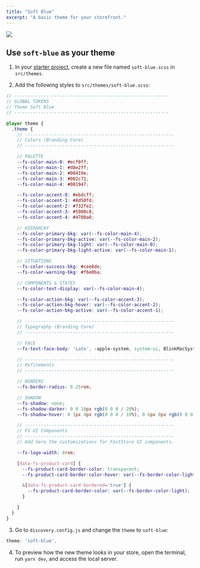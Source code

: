 ```yaml
---
title: "Soft Blue"
excerpt: "A basic theme for your storefront."
---
```


![](https://vtexhelp.vtexassets.com/assets/docs/src/soft-blue___b51efd8dd7623f9493efd77180ffc618.png)

## Use `soft-blue` as your theme

1. In your [starter project](https://github.com/vtex-sites/starter.store), create a new file named `soft-blue.scss` in `src/themes`.

2. Add the following styles to `src/themes/soft-blue.scss`:

```scss src/themes/soft-blue.scss
// ----------------------------------------------------------
// GLOBAL TOKENS
// Theme Soft Blue
// ----------------------------------------------------------

@layer theme {
  .theme {
    // --------------------------------------------------------
    // Colors (Branding Core)
    // --------------------------------------------------------

    // PALETTE
    --fs-color-main-0: #ecf0ff;
    --fs-color-main-1: #d8e2ff;
    --fs-color-main-2: #00419e;
    --fs-color-main-3: #002c71;
    --fs-color-main-4: #001947;

    --fs-color-accent-0: #ebdcff;
    --fs-color-accent-1: #8d50fd;
    --fs-color-accent-2: #732fe2;
    --fs-color-accent-3: #5900c8;
    --fs-color-accent-4: #4700a0;

    // HIERARCHY
    --fs-color-primary-bkg: var(--fs-color-main-4);
    --fs-color-primary-bkg-active: var(--fs-color-main-2);
    --fs-color-primary-bkg-light: var(--fs-color-main-0);
    --fs-color-primary-bkg-light-active: var(--fs-color-main-1);

    // SITUATIONS
    --fs-color-success-bkg: #cee8de;
    --fs-color-warning-bkg: #f6e0ba;

    // COMPONENTS & STATES
    --fs-color-text-display: var(--fs-color-main-4);

    --fs-color-action-bkg: var(--fs-color-accent-3);
    --fs-color-action-bkg-hover: var(--fs-color-accent-2);
    --fs-color-action-bkg-active: var(--fs-color-accent-1);

    // --------------------------------------------------------
    // Typography (Branding Core)
    // --------------------------------------------------------

    // FACE
    --fs-text-face-body: 'Lato', -apple-system, system-ui, BlinkMacSystemFont, sans-serif;

    // --------------------------------------------------------
    // Refinements
    // --------------------------------------------------------

    // BORDERS
    --fs-border-radius: 0.25rem;

    // SHADOW
    --fs-shadow: none;
    --fs-shadow-darker: 0 0 10px rgb(0 0 0 / 20%);
    --fs-shadow-hover: 0 1px 4px rgb(0 0 0 / 10%), 0 6px 8px rgb(0 0 0 / 10%);

    // --------------------------------------------------------
    // FS UI Components
    // --------------------------------------------------------
    // Add here the customizations for FastStore UI components.

    --fs-logo-width: 8rem;

    [data-fs-product-card] {
      --fs-product-card-border-color: transparent;
      --fs-product-card-border-color-hover: var(--fs-border-color-light);

      &[data-fs-product-card-bordered='true'] {
        --fs-product-card-border-color: var(--fs-border-color-light);
      }

    }
  }
}
```

3. Go to `discovery.config.js` and change the `theme` to `soft-blue`:

```js filename="discovery.config.js"
theme: 'soft-blue',
```

4. To preview how the new theme looks in your store, open the terminal, run `yarn dev`, and access the local server.
